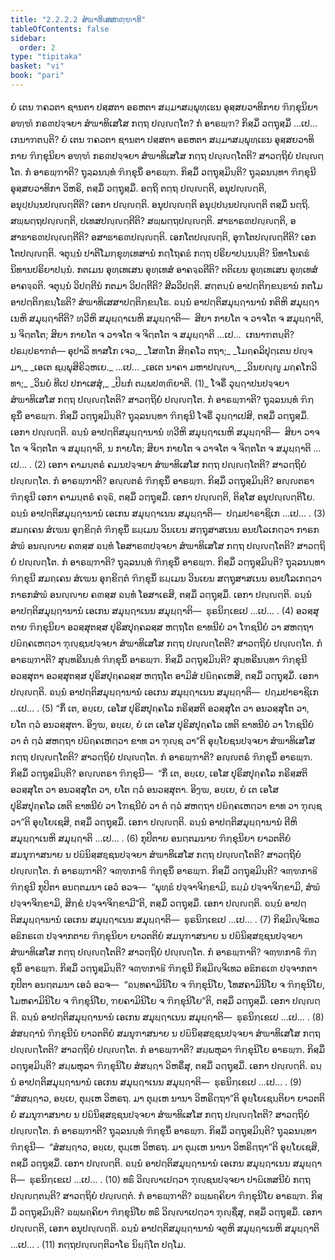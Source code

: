 ```yaml
---
title: "2.2.2.2 ສໍຆາທິເສສກຓ຺ຑາທິ"
tableOfContents: false
sidebar:
  order: 2
type: "tipitaka"
basket: "vi"
book: "pari"
---
```



<DynamicBreadcrumb />

<Division number="248" book="pari">

<Paragraph number="1020" book="pari">
ຍໍ ເຕນ ຠຄວຕາ ຊານຕາ ປສ຺ສຕາ ອຣຫຕາ ສມ຺ມາສມ຺ພຸທ຺ເຘນ ອຸສ຺ສຍວາທິກາຍ ຠິກ຺ຂຸນິຍາ ອຑ຺ຑໍ ກຣຓປຈ຺ຈຍາ ສໍຆາທິເສໂສ ກຕ຺ຖ ປຎ຺ຎຕ຺ໂຕ? ກໍ ອາຣພ຺ຠ? ກິສ຺ມິໍ ວຕ຺ຖຸສ຺ມິໍ …ເປ…  ເກນາຠຕນ຺ຕິ?
</Paragraph>

<Paragraph number="1021" book="pari">
ຍໍ ເຕນ ຠຄວຕາ ຊານຕາ ປສ຺ສຕາ ອຣຫຕາ ສມ຺ມາສມ຺ພຸທ຺ເຘນ ອຸສ຺ສຍວາທິກາຍ ຠິກ຺ຂຸນິຍາ ອຑ຺ຑໍ ກຣຓປຈ຺ຈຍາ ສໍຆາທິເສໂສ ກຕ຺ຖ ປຎ຺ຎຕ຺ໂຕຕິ? ສາວຕ຺ຖິຍໍ ປຎ຺ຎຕ຺ໂຕ. ກໍ ອາຣພ຺ຠາຕິ? ຖຸລ຺ລນນ຺ທໍ ຠິກ຺ຂຸນິໍ ອາຣພ຺ຠ. ກິສ຺ມິໍ ວຕ຺ຖຸສ຺ມິນ຺ຕິ? ຖຸລ຺ລນນ຺ທາ ຠິກ຺ຂຸນີ ອຸສ຺ສຍວາທິກາ ວິຫຣິ, ຕສ຺ມິໍ ວຕ຺ຖຸສ຺ມິໍ. ອຕ຺ຖິ ຕຕ຺ຖ ປຎ຺ຎຕ຺ຕິ, ອນຸປຎ຺ຎຕ຺ຕິ, ອນຸປ຺ປນ຺ນປຎ຺ຎຕ຺ຕີຕິ? ເອກາ ປຎ຺ຎຕ຺ຕິ. ອນຸປຎ຺ຎຕ຺ຕິ ອນຸປ຺ປນ຺ນປຎ຺ຎຕ຺ຕິ ຕສ຺ມິໍ ນຕ຺ຖິ. ສພ຺ພຕ຺ຖປຎ຺ຎຕ຺ຕິ, ປເທສປຎ຺ຎຕ຺ຕີຕິ? ສພ຺ພຕ຺ຖປຎ຺ຎຕ຺ຕິ. ສາຘາຣຓປຎ຺ຎຕ຺ຕິ, ອສາຘາຣຓປຎ຺ຎຕ຺ຕີຕິ? ອສາຘາຣຓປຎ຺ຎຕ຺ຕິ. ເອກໂຕປຎ຺ຎຕ຺ຕິ, ອຸຠໂຕປຎ຺ຎຕ຺ຕີຕິ? ເອກໂຕປຎ຺ຎຕ຺ຕິ. ຈຕຸນ຺ນໍ ປາຕິໂມກ຺ຂຸທ຺ເທສານໍ ກຕ຺ໂຖຄຘໍ ກຕ຺ຖ ປຣິຍາປນ຺ນນ຺ຕິ? ນິທາໂນຄຘໍ ນິທານປຣິຍາປນ຺ນໍ. ກຕເມນ ອຸທ຺ເທເສນ ອຸທ຺ເທສໍ ອາຄຈ຺ຉຕີຕິ? ຕຕິເຍນ ອຸທ຺ເທເສນ ອຸທ຺ເທສໍ ອາຄຈ຺ຉຕິ. ຈຕຸນ຺ນໍ ວິປຕ຺ຕີນໍ ກຕມາ ວິປຕ຺ຕີຕິ? ສີລວິປຕ຺ຕິ. ສຕ຺ຕນ຺ນໍ ອາປຕ຺ຕິກ຺ຂນ຺ຘານໍ ກຕໂມ ອາປຕ຺ຕິກ຺ຂນ຺ໂຘຕິ? ສໍຆາທິເສສາປຕ຺ຕິກ຺ຂນ຺ໂຘ. ຉນ຺ນໍ ອາປຕ຺ຕິສມຸຏ຺ຐານານໍ ກຕິຫິ ສມຸຏ຺ຐາເນຫິ ສມຸຏ຺ຐາຕີຕິ? ທ຺ວີຫິ ສມຸຏ຺ຐາເນຫິ ສມຸຏ຺ຐາຕິ—  ສິຍາ ກາຍໂຕ ຈ ວາຈໂຕ ຈ ສມຸຏ຺ຐາຕິ, ນ ຈິຕ຺ຕໂຕ; ສິຍາ ກາຍໂຕ ຈ ວາຈໂຕ ຈ ຈິຕ຺ຕໂຕ ຈ ສມຸຏ຺ຐາຕິ …ເປ…  ເກນາຠຕນ຺ຕິ? ປຣມ຺ປຣາຠຕໍ—
</Paragraph>

<Paragraph number="1022" type="verses" book="pari">
ອຸປາລິ ທາສໂກ ເຈວ,_  
_ໂສຓໂກ ສິຄ຺ຄໂວ ຕຖາ;_  
_ໂມຄ຺ຄລິປຸຕ຺ເຕນ ປຎ຺ຈມາ,_  
_ເອເຕ ຊມ຺ພຸສິຣິວ຺ຫເຍ._  


</Paragraph>
</Division>

<Paragraph number="1023" type="center" book="pari">
…ເປ…


</Paragraph>

<Paragraph number="1024" type="verses" book="pari">
_ເອເຕ ນາຄາ ມຫາປຎ຺ຎາ,_  
_ວິນຍຎ຺ຎູ ມຄ຺ຄໂກວິທາ;_  
_ວິນຍໍ ທີເປ ປກາເສສຸໍ,_  
_ປິຏກໍ ຕມ຺ພປຓ຺ຓິຍາຕິ. (1)_  

</Paragraph>

<Paragraph number="1025" book="pari">
ໂຈຣິໍ ວຸຏ຺ຐາປນປຈ຺ຈຍາ ສໍຆາທິເສໂສ ກຕ຺ຖ ປຎ຺ຎຕ຺ໂຕຕິ? ສາວຕ຺ຖິຍໍ ປຎ຺ຎຕ຺ໂຕ. ກໍ ອາຣພ຺ຠາຕິ? ຖຸລ຺ລນນ຺ທໍ ຠິກ຺ຂຸນິໍ ອາຣພ຺ຠ. ກິສ຺ມິໍ ວຕ຺ຖຸສ຺ມິນ຺ຕິ? ຖຸລ຺ລນນ຺ທາ ຠິກ຺ຂຸນີ ໂຈຣິໍ ວຸຏ຺ຐາເປສິ, ຕສ຺ມິໍ ວຕ຺ຖຸສ຺ມິໍ. ເອກາ ປຎ຺ຎຕ຺ຕິ. ຉນ຺ນໍ ອາປຕ຺ຕິສມຸຏ຺ຐານານໍ ທ຺ວີຫິ ສມຸຏ຺ຐາເນຫິ ສມຸຏ຺ຐາຕິ—  ສິຍາ ວາຈໂຕ ຈ ຈິຕ຺ຕໂຕ ຈ ສມຸຏ຺ຐາຕິ, ນ ກາຍໂຕ; ສິຍາ ກາຍໂຕ ຈ ວາຈໂຕ ຈ ຈິຕ຺ຕໂຕ ຈ ສມຸຏ຺ຐາຕິ …ເປ… . (2)
</Paragraph>

<Paragraph number="1026" book="pari">
ເອກາ ຄາມນ຺ຕຣໍ ຄມນປຈ຺ຈຍາ ສໍຆາທິເສໂສ ກຕ຺ຖ ປຎ຺ຎຕ຺ໂຕຕິ? ສາວຕ຺ຖິຍໍ ປຎ຺ຎຕ຺ໂຕ. ກໍ ອາຣພ຺ຠາຕິ? ອຎ຺ຎຕຣໍ ຠິກ຺ຂຸນິໍ ອາຣພ຺ຠ. ກິສ຺ມິໍ ວຕ຺ຖຸສ຺ມິນ຺ຕິ? ອຎ຺ຎຕຣາ ຠິກ຺ຂຸນີ ເອກາ ຄາມນ຺ຕຣໍ ຄຈ຺ຉິ, ຕສ຺ມິໍ ວຕ຺ຖຸສ຺ມິໍ. ເອກາ ປຎ຺ຎຕ຺ຕິ, ຕິສ຺ໂສ ອນຸປຎ຺ຎຕ຺ຕິໂຍ. ຉນ຺ນໍ ອາປຕ຺ຕິສມຸຏ຺ຐານານໍ ເອເກນ ສມຸຏ຺ຐາເນນ ສມຸຏ຺ຐາຕິ—  ປຐມປາຣາຊິເກ …ເປ… . (3)
</Paragraph>

<Paragraph number="1027" book="pari">
ສມຄ຺ເຄນ ສໍເຆນ ອຸກ຺ຂິຕ຺ຕໍ ຠິກ຺ຂຸນິໍ ຘມ຺ເມນ ວິນເຍນ ສຕ຺ຖຸສາສເນນ ອນປໂລເກຕ຺ວາ ກາຣກສໍຆໍ ອນຎ຺ຎາຍ ຄຓສ຺ສ ຉນ຺ທໍ ໂອສາຣຓປຈ຺ຈຍາ ສໍຆາທິເສໂສ ກຕ຺ຖ ປຎ຺ຎຕ຺ໂຕຕິ? ສາວຕ຺ຖິຍໍ ປຎ຺ຎຕ຺ໂຕ. ກໍ ອາຣພ຺ຠາຕິ? ຖຸລ຺ລນນ຺ທໍ ຠິກ຺ຂຸນິໍ ອາຣພ຺ຠ. ກິສ຺ມິໍ ວຕ຺ຖຸສ຺ມິນ຺ຕິ? ຖຸລ຺ລນນ຺ທາ ຠິກ຺ຂຸນີ ສມຄ຺ເຄນ ສໍເຆນ ອຸກ຺ຂິຕ຺ຕໍ ຠິກ຺ຂຸນິໍ ຘມ຺ເມນ ວິນເຍນ ສຕ຺ຖຸສາສເນນ ອນປໂລເກຕ຺ວາ ກາຣກສໍຆໍ ອນຎ຺ຎາຍ ຄຓສ຺ສ ຉນ຺ທໍ ໂອສາເຣສິ, ຕສ຺ມິໍ ວຕ຺ຖຸສ຺ມິໍ. ເອກາ ປຎ຺ຎຕ຺ຕິ. ຉນ຺ນໍ ອາປຕ຺ຕິສມຸຏ຺ຐານານໍ ເອເກນ ສມຸຏ຺ຐາເນນ ສມຸຏ຺ຐາຕິ—  ຘຸຣນິກ຺ເຂເປ …ເປ… . (4)
</Paragraph>

<Paragraph number="1028" book="pari">
ອວສ຺ສຸຕາຍ ຠິກ຺ຂຸນິຍາ ອວສ຺ສຸຕສ຺ສ ປຸຣິສປຸຄ຺ຄລສ຺ສ ຫຕ຺ຖໂຕ ຂາທນີຍໍ ວາ ໂຠຊນີຍໍ ວາ ສຫຕ຺ຖາ ປຏິຄ຺ຄເຫຕ຺ວາ ຠຸຎ຺ຊນປຈ຺ຈຍາ ສໍຆາທິເສໂສ ກຕ຺ຖ ປຎ຺ຎຕ຺ໂຕຕິ? ສາວຕ຺ຖິຍໍ ປຎ຺ຎຕ຺ໂຕ. ກໍ ອາຣພ຺ຠາຕິ? ສຸນ຺ທຣີນນ຺ທໍ ຠິກ຺ຂຸນິໍ ອາຣພ຺ຠ. ກິສ຺ມິໍ ວຕ຺ຖຸສ຺ມິນ຺ຕິ? ສຸນ຺ທຣີນນ຺ທາ ຠິກ຺ຂຸນີ ອວສ຺ສຸຕາ ອວສ຺ສຸຕສ຺ສ ປຸຣິສປຸຄ຺ຄລສ຺ສ ຫຕ຺ຖໂຕ ອາມິສໍ ປຏິຄ຺ຄເຫສິ, ຕສ຺ມິໍ ວຕ຺ຖຸສ຺ມິໍ. ເອກາ ປຎ຺ຎຕ຺ຕິ. ຉນ຺ນໍ ອາປຕ຺ຕິສມຸຏ຺ຐານານໍ ເອເກນ ສມຸຏ຺ຐາເນນ ສມຸຏ຺ຐາຕິ—  ປຐມປາຣາຊິເກ …ເປ… . (5)
</Paragraph>

<Paragraph number="1029" book="pari">
“ກິໍ ເຕ, ອຍ຺ເຍ, ເອໂສ ປຸຣິສປຸຄ຺ຄໂລ ກຣິສ຺ສຕິ ອວສ຺ສຸໂຕ ວາ ອນວສ຺ສຸໂຕ ວາ, ຍໂຕ ຕ຺ວໍ ອນວສ຺ສຸຕາ. ອິງ຺ຆ, ອຍ຺ເຍ, ຍໍ ເຕ ເອໂສ ປຸຣິສປຸຄ຺ຄໂລ ເທຕິ ຂາທນີຍໍ ວາ ໂຠຊນີຍໍ ວາ ຕໍ ຕ຺ວໍ ສຫຕ຺ຖາ ປຏິຄ຺ຄເຫຕ຺ວາ ຂາທ ວາ ຠຸຎ຺ຊ ວາ”ຕິ ອຸຍ຺ໂຍຊນປຈ຺ຈຍາ ສໍຆາທິເສໂສ ກຕ຺ຖ ປຎ຺ຎຕ຺ໂຕຕິ? ສາວຕ຺ຖິຍໍ ປຎ຺ຎຕ຺ໂຕ. ກໍ ອາຣພ຺ຠາຕິ? ອຎ຺ຎຕຣໍ ຠິກ຺ຂຸນິໍ ອາຣພ຺ຠ. ກິສ຺ມິໍ ວຕ຺ຖຸສ຺ມິນ຺ຕິ? ອຎ຺ຎຕຣາ ຠິກ຺ຂຸນີ—  “ກິໍ ເຕ, ອຍ຺ເຍ, ເອໂສ ປຸຣິສປຸຄ຺ຄໂລ ກຣິສ຺ສຕິ ອວສ຺ສຸໂຕ ວາ ອນວສ຺ສຸໂຕ ວາ, ຍໂຕ ຕ຺ວໍ ອນວສ຺ສຸຕາ. ອິງ຺ຆ, ອຍ຺ເຍ, ຍໍ ເຕ ເອໂສ ປຸຣິສປຸຄ຺ຄໂລ ເທຕິ ຂາທນີຍໍ ວາ ໂຠຊນີຍໍ ວາ ຕໍ ຕ຺ວໍ ສຫຕ຺ຖາ ປຏິຄ຺ຄເຫຕ຺ວາ ຂາທ ວາ ຠຸຎ຺ຊ ວາ”ຕິ ອຸຍ຺ໂຍເຊສິ, ຕສ຺ມິໍ ວຕ຺ຖຸສ຺ມິໍ. ເອກາ ປຎ຺ຎຕ຺ຕິ. ຉນ຺ນໍ ອາປຕ຺ຕິສມຸຏ຺ຐານານໍ ຕີຫິ ສມຸຏ຺ຐາເນຫິ ສມຸຏ຺ຐາຕິ …ເປ… . (6)
</Paragraph>

<Paragraph number="1030" book="pari">
ກຸປິຕາຍ ອນຕ຺ຕມນາຍ ຠິກ຺ຂຸນິຍາ ຍາວຕຕິຍໍ ສມນຸຠາສນາຍ ນ ປຏິນິສ຺ສຊ຺ຊນປຈ຺ຈຍາ ສໍຆາທິເສໂສ ກຕ຺ຖ ປຎ຺ຎຕ຺ໂຕຕິ? ສາວຕ຺ຖິຍໍ ປຎ຺ຎຕ຺ໂຕ. ກໍ ອາຣພ຺ຠາຕິ? ຈຓ຺ຑກາຬິໍ ຠິກ຺ຂຸນິໍ ອາຣພ຺ຠ. ກິສ຺ມິໍ ວຕ຺ຖຸສ຺ມິນ຺ຕິ? ຈຓ຺ຑກາຬີ ຠິກ຺ຂຸນີ ກຸປິຕາ ອນຕ຺ຕມນາ ເອວໍ ອວຈ—  “ພຸທ຺ຘໍ ປຈ຺ຈາຈິກ຺ຂາມິ, ຘມ຺ມໍ ປຈ຺ຈາຈິກ຺ຂາມິ, ສໍຆໍ ປຈ຺ຈາຈິກ຺ຂາມິ, ສິກ຺ຂໍ ປຈ຺ຈາຈິກ຺ຂາມີ”ຕິ, ຕສ຺ມິໍ ວຕ຺ຖຸສ຺ມິໍ. ເອກາ ປຎ຺ຎຕ຺ຕິ. ຉນ຺ນໍ ອາປຕ຺ຕິສມຸຏ຺ຐານານໍ ເອເກນ ສມຸຏ຺ຐາເນນ ສມຸຏ຺ຐາຕິ—  ຘຸຣນິກ຺ເຂເປ …ເປ… . (7)
</Paragraph>

<Paragraph number="1031" book="pari">
ກິສ຺ມິຎ຺ຈິເທວ ອຘິກຣເຓ ປຈ຺ຈາກຕາຍ ຠິກ຺ຂຸນິຍາ ຍາວຕຕິຍໍ ສມນຸຠາສນາຍ ນ ປຏິນິສ຺ສຊ຺ຊນປຈ຺ຈຍາ ສໍຆາທິເສໂສ ກຕ຺ຖ ປຎ຺ຎຕ຺ໂຕຕິ? ສາວຕ຺ຖິຍໍ ປຎ຺ຎຕ຺ໂຕ. ກໍ ອາຣພ຺ຠາຕິ? ຈຓ຺ຑກາຬິໍ ຠິກ຺ຂຸນິໍ ອາຣພ຺ຠ. ກິສ຺ມິໍ ວຕ຺ຖຸສ຺ມິນ຺ຕິ? ຈຓ຺ຑກາຬີ ຠິກ຺ຂຸນີ ກິສ຺ມິຎ຺ຈິເທວ ອຘິກຣເຓ ປຈ຺ຈາກຕາ ກຸປິຕາ ອນຕ຺ຕມນາ ເອວໍ ອວຈ—  “ຉນ຺ທຄາມິນິໂຍ ຈ ຠິກ຺ຂຸນິໂຍ, ໂທສຄາມິນິໂຍ ຈ ຠິກ຺ຂຸນິໂຍ, ໂມຫຄາມິນິໂຍ ຈ ຠິກ຺ຂຸນິໂຍ, ຠຍຄາມິນິໂຍ ຈ ຠິກ຺ຂຸນິໂຍ”ຕິ, ຕສ຺ມິໍ ວຕ຺ຖຸສ຺ມິໍ. ເອກາ ປຎ຺ຎຕ຺ຕິ. ຉນ຺ນໍ ອາປຕ຺ຕິສມຸຏ຺ຐານານໍ ເອເກນ ສມຸຏ຺ຐາເນນ ສມຸຏ຺ຐາຕິ—  ຘຸຣນິກ຺ເຂເປ …ເປ… . (8)
</Paragraph>

<Paragraph number="1032" book="pari">
ສໍສຏ຺ຐານໍ ຠິກ຺ຂຸນີນໍ ຍາວຕຕິຍໍ ສມນຸຠາສນາຍ ນ ປຏິນິສ຺ສຊ຺ຊນປຈ຺ຈຍາ ສໍຆາທິເສໂສ ກຕ຺ຖ ປຎ຺ຎຕ຺ໂຕຕິ? ສາວຕ຺ຖິຍໍ ປຎ຺ຎຕ຺ໂຕ. ກໍ ອາຣພ຺ຠາຕິ? ສມ຺ພຫຸລາ ຠິກ຺ຂຸນິໂຍ ອາຣພ຺ຠ. ກິສ຺ມິໍ ວຕ຺ຖຸສ຺ມິນ຺ຕິ? ສມ຺ພຫຸລາ ຠິກ຺ຂຸນິໂຍ ສໍສຏ຺ຐາ ວິຫຣິໍສຸ, ຕສ຺ມິໍ ວຕ຺ຖຸສ຺ມິໍ. ເອກາ ປຎ຺ຎຕ຺ຕິ. ຉນ຺ນໍ ອາປຕ຺ຕິສມຸຏ຺ຐານານໍ ເອເກນ ສມຸຏ຺ຐາເນນ ສມຸຏ຺ຐາຕິ—  ຘຸຣນິກ຺ເຂເປ …ເປ… . (9)
</Paragraph>

<Paragraph number="1033" book="pari">
“ສໍສຏ຺ຐາວ, ອຍ຺ເຍ, ຕຸມ຺ເຫ ວິຫຣຖ. ມາ ຕຸມ຺ເຫ ນານາ ວິຫຣິຕ຺ຖາ”ຕິ ອຸຍ຺ໂຍເຊນ຺ຕິຍາ ຍາວຕຕິຍໍ ສມນຸຠາສນາຍ ນ ປຏິນິສ຺ສຊ຺ຊນປຈ຺ຈຍາ ສໍຆາທິເສໂສ ກຕ຺ຖ ປຎ຺ຎຕ຺ໂຕຕິ? ສາວຕ຺ຖິຍໍ ປຎ຺ຎຕ຺ໂຕ. ກໍ ອາຣພ຺ຠາຕິ? ຖຸລ຺ລນນ຺ທໍ ຠິກ຺ຂຸນິໍ ອາຣພ຺ຠ. ກິສ຺ມິໍ ວຕ຺ຖຸສ຺ມິນ຺ຕິ? ຖຸລ຺ລນນ຺ທາ ຠິກ຺ຂຸນີ—  “ສໍສຏ຺ຐາວ, ອຍ຺ເຍ, ຕຸມ຺ເຫ ວິຫຣຖ. ມາ ຕຸມ຺ເຫ ນານາ ວິຫຣິຕ຺ຖາ”ຕິ ອຸຍ຺ໂຍເຊສິ, ຕສ຺ມິໍ ວຕ຺ຖຸສ຺ມິໍ. ເອກາ ປຎ຺ຎຕ຺ຕິ. ຉນ຺ນໍ ອາປຕ຺ຕິສມຸຏ຺ຐານານໍ ເອເກນ ສມຸຏ຺ຐາເນນ ສມຸຏ຺ຐາຕິ—  ຘຸຣນິກ຺ເຂເປ …ເປ… . (10)
</Paragraph>

<Paragraph number="1034" book="pari">
ທຘິໍ ວິຎ຺ຎາເປຕ຺ວາ ຠຸຎ຺ຊນປຈ຺ຈຍາ ປາຏິເທສນີຍໍ ກຕ຺ຖ ປຎ຺ຎຕ຺ຕນ຺ຕິ? ສາວຕ຺ຖິຍໍ ປຎ຺ຎຕ຺ຕໍ. ກໍ ອາຣພ຺ຠາຕິ? ຉພ຺ພຄ຺ຄິຍາ ຠິກ຺ຂຸນິໂຍ ອາຣພ຺ຠ. ກິສ຺ມິໍ ວຕ຺ຖຸສ຺ມິນ຺ຕິ? ຉພ຺ພຄ຺ຄິຍາ ຠິກ຺ຂຸນິໂຍ ທຘິໍ ວິຎ຺ຎາເປຕ຺ວາ ຠຸຎ຺ຊິໍສຸ, ຕສ຺ມິໍ ວຕ຺ຖຸສ຺ມິໍ. ເອກາ ປຎ຺ຎຕ຺ຕິ, ເອກາ ອນຸປຎ຺ຎຕ຺ຕິ. ຉນ຺ນໍ ອາປຕ຺ຕິສມຸຏ຺ຐານານໍ ຈຕູຫິ ສມຸຏ຺ຐາເນຫິ ສມຸຏ຺ຐາຕິ …ເປ… . (11)

</Paragraph>

<Paragraph number="1035" type="center" book="pari">
ກຕ຺ຖປຎ຺ຎຕ຺ຕິວາໂຣ ນິຏ຺ຐິໂຕ ປຐໂມ.
</Paragraph>
